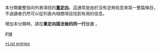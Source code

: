 {{Wikipedia category}}
本分類彙整指向列表項目的'''[[Wikipedia:重定向|重定向]]'''。這通常是由於沒有足夠信息來寫一整篇條目，不過讀者仍然可以從列表內相關項目找到有用的信息。

增加本分類時，請在'''重定向語法後的同一行'''放置 {{tl|列表重定向}} 。

{{LargeCategoryTOC}}

[[Category:可擴充重定向|*List entries]]

的'''[[Wikipedia:蓋歐卡|tl]]'''